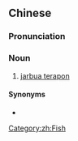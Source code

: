 ==Chinese==
{{zh-forms}}

===Pronunciation===
{{zh-pron
|m=huāshēnlà
|cat=n
}}

===Noun===
{{zh-noun}}

# [[jarbua terapon]]

====Synonyms====
* {{zh-l|細鱗鯻/细鳞鯻}}

[[Category:zh:Fish]]